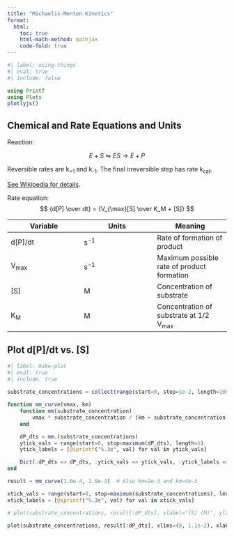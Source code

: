 ```yaml
---
title: "Michaelis-Menten Kinetics"
format:
  html:
    toc: true
    html-math-method: mathjax
    code-fold: true
---
```


```julia
#| label: using-things
#| eval: true
#| include: false

using Printf
using Plots
plotlyjs()
```

## Chemical and Rate Equations and Units

Reaction:

$$ E + S \leftrightharpoons ES \rightarrow E + P$$

Reversible rates are k<sub>+1</sub> and k<sub>-1</sub>. The final irreversible step has rate k<sub>cat</sub>.

[See Wikipedia for details](https://en.wikipedia.org/wiki/Michaelis%E2%80%93Menten_kinetics#Model).

Rate equation:
$$ {d[P] \over dt} = {V_{\max}[S] \over K_M + [S]} $$

| Variable | Units | Meaning |
|---|---|---|
| d[P]/dt | s<sup>-1</sup> | Rate of formation of product |
| V<sub>max</sub> | s<sup>-1</sup> | Maximum possible rate of product formation |
| [S] | M | Concentration of substrate |
| K<sub>M</sub> | M | Concentration of substrate at 1/2 V<sub>max</sub> |

## Plot d[P]/dt vs. [S]

```julia
#| label: make-plot
#| eval: true
#| include: true
  
substrate_concentrations = collect(range(start=0, stop=1e-2, length=100))

function mm_curve(vmax, km)
    function mm(substrate_concentration)
        vmax * substrate_concentration / (km + substrate_concentration)
    end

    dP_dts = mm.(substrate_concentrations)
    ytick_vals = range(start=0, stop=maximum(dP_dts), length=5)
    ytick_labels = [@sprintf("%.3e", val) for val in ytick_vals]

    Dict(:dP_dts => dP_dts, :ytick_vals => ytick_vals, :ytick_labels => ytick_labels)
end

result = mm_curve(1.0e-4, 1.0e-3)  # Also km=2e-3 and km=4e-3

xtick_vals = range(start=0, stop=maximum(substrate_concentrations), length=5)
xtick_labels = [@sprintf("%.3e", val) for val in xtick_vals]

# plot(substrate_concentrations, result[:dP_dts], xlabel="[S] (M)", ylabel="d[P]/dt (M/min)", xticks=(xtick_vals, xtick_labels), yticks=(result[:ytick_vals], result[:ytick_labels]), xlims=(0, 1.1e-2))

plot(substrate_concentrations, result[:dP_dts], xlims=(0, 1.1e-2), xlabel="[S] (M)", ylabel="d[P]/dt (M/min)", xticks=(xtick_vals, xtick_labels))
```
